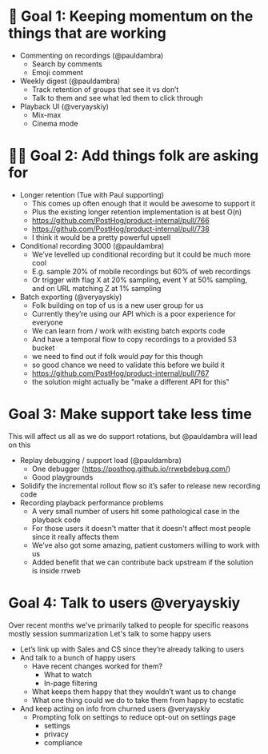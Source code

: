 # 🚀 Goal 1: Keeping momentum on the things that are working

* Commenting on recordings (@pauldambra)
    * Search by comments
    * Emoji comment
* Weekly digest (@pauldambra)
    * Track retention of groups that see it vs don’t
    * Talk to them and see what led them to click through
* Playback UI (@veryayskiy)
    * Mix-max
    * Cinema mode

# 👩‍🔬 Goal 2: Add things folk are asking for

* Longer retention (Tue with Paul supporting)
    * This comes up often enough that it would be awesome to support it
    * Plus the existing longer retention implementation is at best O(n)
    * https://github.com/PostHog/product-internal/pull/766
    * https://github.com/PostHog/product-internal/pull/738
    * I think it would be a pretty powerful upsell
* Conditional recording 3000 (@pauldambra)
    * We’ve levelled up conditional recording but it could be much more cool
    * E.g. sample 20% of mobile recordings but 60% of web recordings
    * Or trigger with flag X at 20% sampling, event Y at 50% sampling, and on URL matching Z at 1% sampling
* Batch exporting (@veryayskiy)
    * Folk building on top of us is a new user group for us
    * Currently they’re using our API which is a poor experience for everyone
    * We can learn from / work with existing batch exports code
    * And have a temporal flow to copy recordings to a provided S3 bucket
    * we need to find out if folk would _pay_ for this though
    * so good chance we need to validate this before we build it
    * https://github.com/PostHog/product-internal/pull/767
    * the solution might actually be "make a different API for this"

# Goal 3: Make support take less time

This will affect us all as we do support rotations, but @pauldambra will lead on this

* Replay debugging / support load (@pauldambra)
    * One debugger (https://posthog.github.io/rrwebdebug.com/)
    * Good playgrounds
* Solidify the incremental rollout flow so it’s safer to release new recording code
* Recording playback performance problems
    * A very small number of users hit some pathological case in the playback code
    * For those users it doesn't matter that it doesn't affect most people since it really affects them
    * We’ve also got some amazing, patient customers willing to work with us
    * Added benefit that we can contribute back upstream if the solution is inside rrweb

# Goal 4: Talk to users @veryayskiy

Over recent months we've primarily talked to people for specific reasons mostly session summarization
Let's talk to some happy users

* Let’s link up with Sales and CS since they’re already talking to users
* And talk to a bunch of happy users
    * Have recent changes worked for them?
       * What to watch
       * In-page filtering
    * What keeps them happy that they wouldn’t want us to change
    * What one thing could we do to take them from happy to ecstatic
* And keep acting on info from churned users @veryayskiy 
    * Prompting folk on settings to reduce opt-out on settings page
        * settings
        * privacy
        * compliance
